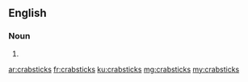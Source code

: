 ==English==

===Noun===
{{head|en|noun plural form}}

# {{plural of|crabstick|lang=en}}

[[ar:crabsticks]]
[[fr:crabsticks]]
[[ku:crabsticks]]
[[mg:crabsticks]]
[[my:crabsticks]]